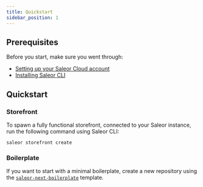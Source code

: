 ```yaml
---
title: Quickstart
sidebar_position: 1
---
```


## Prerequisites

Before you start, make sure you went through:

- [Setting up your Saleor Cloud account](/setup/cloud.mdx#getting-started)
- [Installing Saleor CLI](/cli.mdx#installing-the-cli)

## Quickstart

### Storefront

To spawn a fully functional storefront, connected to your Saleor instance, run the following command using Saleor CLI:

```shell
saleor storefront create
```

### Boilerplate

If you want to start with a minimal boilerplate, create a new repository using the [`saleor-next-boilerplate`](https://github.com/saleor/saleor-next-boilerplate/generate) template.
